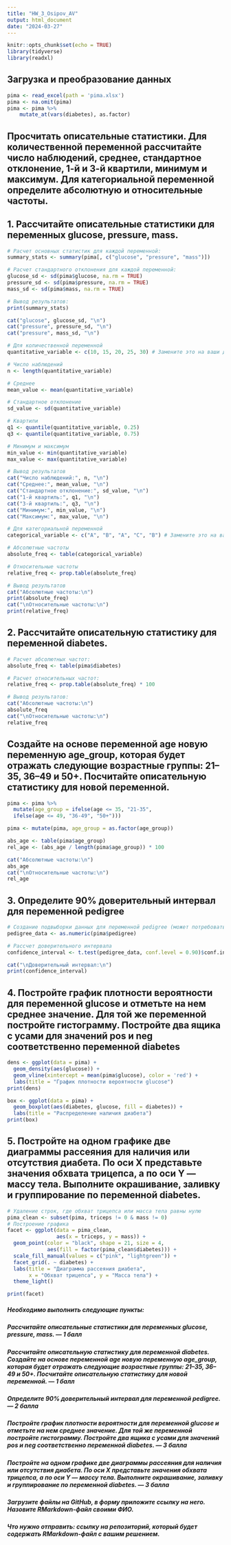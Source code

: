 ---
title: "HW_3_Osipov_AV"
output: html_document
date: "2024-03-27"
---

```{r setup, include=FALSE}
knitr::opts_chunk$set(echo = TRUE)
library(tidyverse)
library(readxl)
```

## Загрузка и преобразование данных

```{r cars}
pima <- read_excel(path = 'pima.xlsx')
pima <- na.omit(pima)
pima <- pima %>%
    mutate_at(vars(diabetes), as.factor)
```

## Просчитать описательные статистики. Для количественной переменной рассчитайте число наблюдений, среднее, стандартное отклонение, 1-й и 3-й квартили, минимум и максимум. Для категориальной переменной определите абсолютную и относительные частоты.

## 1. Рассчитайте описательные статистики для переменных glucose, pressure, mass.

```{r pressure, echo=FALSE}
# Расчет основных статистик для каждой переменной:
summary_stats <- summary(pima[, c("glucose", "pressure", "mass")])

# Расчет стандартного отклонения для каждой переменной:
glucose_sd <- sd(pima$glucose, na.rm = TRUE)
pressure_sd <- sd(pima$pressure, na.rm = TRUE)
mass_sd <- sd(pima$mass, na.rm = TRUE)

# Вывод результатов:
print(summary_stats)

cat("glucose", glucose_sd, "\n")
cat("pressure", pressure_sd, "\n")
cat("pressure", mass_sd, "\n")
```

```{r}
# Для количественной переменной
quantitative_variable <- c(10, 15, 20, 25, 30) # Замените это на ваши данные

# Число наблюдений
n <- length(quantitative_variable)

# Среднее
mean_value <- mean(quantitative_variable)

# Стандартное отклонение
sd_value <- sd(quantitative_variable)

# Квартили
q1 <- quantile(quantitative_variable, 0.25)
q3 <- quantile(quantitative_variable, 0.75)

# Минимум и максимум
min_value <- min(quantitative_variable)
max_value <- max(quantitative_variable)

# Вывод результатов
cat("Число наблюдений:", n, "\n")
cat("Среднее:", mean_value, "\n")
cat("Стандартное отклонение:", sd_value, "\n")
cat("1-й квартиль:", q1, "\n")
cat("3-й квартиль:", q3, "\n")
cat("Минимум:", min_value, "\n")
cat("Максимум:", max_value, "\n")

# Для категориальной переменной
categorical_variable <- c("A", "B", "A", "C", "B") # Замените это на ваши данные

# Абсолютные частоты
absolute_freq <- table(categorical_variable)

# Относительные частоты
relative_freq <- prop.table(absolute_freq)

# Вывод результатов
cat("Абсолютные частоты:\n")
print(absolute_freq)
cat("\nОтносительные частоты:\n")
print(relative_freq)

```

## 2. Рассчитайте описательную статистику для переменной diabetes.

```{r}
# Расчет абсолютных частот:
absolute_freq <- table(pima$diabetes)

# Расчет относительных частот:
relative_freq <- prop.table(absolute_freq) * 100

# Вывод результатов:
cat("Абсолютные частоты:\n")
absolute_freq
cat("\nОтносительные частоты:\n")
relative_freq
```

## Создайте на основе переменной age новую переменную age_group, которая будет отражать следующие возрастные группы: 21–35, 36–49 и 50+. Посчитайте описательную статистику для новой переменной.

```{r}
pima <- pima %>%
  mutate(age_group = ifelse(age <= 35, "21-35",
  ifelse(age <= 49, "36-49", "50+")))

pima <- mutate(pima, age_group = as.factor(age_group))

abs_age <- table(pima$age_group)
rel_age <- (abs_age / length(pima$age_group)) * 100

cat("Абсолютные частоты:\n")
abs_age
cat("\nОтносительные частоты:\n")
rel_age
```

## 3. Определите 90% доверительный интервал для переменной pedigree

```{r}
# Создание подвыборки данных для переменной pedigree (может потребоваться преобразование данных в числовой формат)
pedigree_data <- as.numeric(pima$pedigree)

# Рассчет доверительного интервала
confidence_interval <- t.test(pedigree_data, conf.level = 0.90)$conf.int

cat("\nДоверительный интервал:\n")
print(confidence_interval)
```

## 4. Постройте график плотности вероятности для переменной glucose и отметьте на нем среднее значение. Для той же переменной постройте гистограмму. Постройте два ящика с усами для значений pos и neg соответственно переменной diabetes

```{r}
dens <- ggplot(data = pima) +
  geom_density(aes(glucose)) +
  geom_vline(xintercept = mean(pima$glucose), color = 'red') +
  labs(title = "График плотности вероятности glucose")
print(dens)
```

```{r}
box <- ggplot(data = pima) +
  geom_boxplot(aes(diabetes, glucose, fill = diabetes)) +
  labs(title = "Распределение наличия диабета")
print(box)
```

## 5. Постройте на одном графике две диаграммы рассеяния для наличия или отсутствия диабета. По оси X представьте значения обхвата трицепса, а по оси Y — массу тела. Выполните окрашивание, заливку и группирование по переменной diabetes.

```{r}
# Удаление строк, где обхват трицепса или масса тела равны нулю
pima_clean <- subset(pima, triceps != 0 & mass != 0)
# Построение графика
facet <- ggplot(data = pima_clean,
                aes(x = triceps, y = mass)) +
  geom_point(color = "black", shape = 21, size = 4,
             aes(fill = factor(pima_clean$diabetes))) +
  scale_fill_manual(values = c("pink", "lightgreen")) +
  facet_grid(. ~ diabetes) +
  labs(title = "Диаграмма рассеяния диабета",
       x = "Обхват трицепса", y = "Масса тела") +
  theme_light()

print(facet)
```

##### Необходимо выполнить следующие пункты: 

##### Рассчитайте описательные статистики для переменных glucose, pressure, mass. — 1 балл

##### Рассчитайте описательную статистику для переменной diabetes. Создайте на основе переменной age новую переменную age_group, которая будет отражать следующие возрастные группы: 21–35, 36–49 и 50+. Посчитайте описательную статистику для новой переменной. — 1 балл

##### Определите 90% доверительный интервал для переменной pedigree. — 2 балла

##### Постройте график плотности вероятности для переменной glucose и отметьте на нем среднее значение. Для той же переменной постройте гистограмму. Постройте два ящика с усами для значений pos и neg соответственно переменной diabetes. — 3 балла

##### Постройте на одном графике две диаграммы рассеяния для наличия или отсутствия диабета. По оси X представьте значения обхвата трицепса, а по оси Y — массу тела. Выполните окрашивание, заливку и группирование по переменной diabetes. — 3 балла

##### Загрузите файлы на GitHub, в форму приложите ссылку на него. Назовите RMarkdown-файл своими ФИО.

##### Что нужно отправить: ссылку на репозиторий, который будет содержать RMarkdown-файл с вашим решением.
